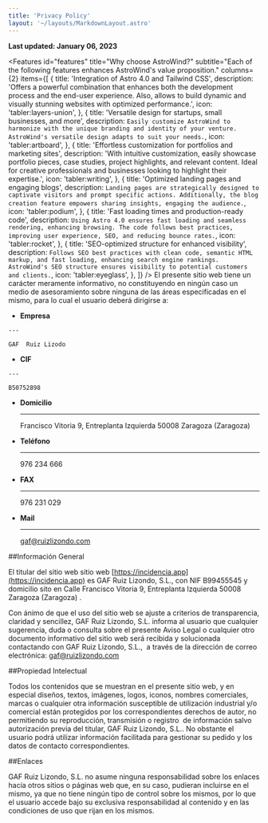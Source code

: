 ```yaml
---
title: 'Privacy Policy'
layout: '~/layouts/MarkdownLayout.astro'
---
```



**Last updated: January 06, 2023**

 <!-- Features Widget *************** -->

  <Features
    id="features"
    title="Why choose AstroWind?"
    subtitle="Each of the following features enhances AstroWind's value proposition."
    columns={2}
    items={[
      {
        title: 'Integration of Astro 4.0 and Tailwind CSS',
        description:
          'Offers a powerful combination that enhances both the development process and the end-user experience. Also, allows to build dynamic and visually stunning websites with optimized performance.',
        icon: 'tabler:layers-union',
      },
      {
        title: 'Versatile design for startups, small businesses, and more',
        description: `Easily customize AstroWind to harmonize with the unique branding and identity of your venture. AstroWind's versatile design adapts to suit your needs.`,
        icon: 'tabler:artboard',
      },
      {
        title: 'Effortless customization for portfolios and marketing sites',
        description:
          'With intuitive customization, easily showcase portfolio pieces, case studies, project highlights, and relevant content. Ideal for creative professionals and businesses looking to highlight their expertise.',
        icon: 'tabler:writing',
      },
      {
        title: 'Optimized landing pages and engaging blogs',
        description: `Landing pages are strategically designed to captivate visitors and prompt specific actions. Additionally, the blog creation feature empowers sharing insights, engaging the audience.`,
        icon: 'tabler:podium',
      },
      {
        title: 'Fast loading times and production-ready code',
        description: `Using Astro 4.0 ensures fast loading and seamless rendering, enhancing browsing. The code follows best practices, improving user experience, SEO, and reducing bounce rates.`,
        icon: 'tabler:rocket',
      },
      {
        title: 'SEO-optimized structure for enhanced visibility',
        description: `Follows SEO best practices with clean code, semantic HTML markup, and fast loading, enhancing search engine rankings. AstroWind's SEO structure ensures visibility to potential customers and clients.`,
        icon: 'tabler:eyeglass',
      },
    ]}
  />
El presente sitio web tiene un carácter meramente informativo, no constituyendo en ningún caso un medio de asesoramiento sobre ninguna de las áreas especificadas en el mismo, para lo cual el usuario deberá dirigirse a:
<div class="grid cards" markdown>

-    __Empresa__

    ---

    GAF  Ruiz Lizodo


-    __CIF__

    ---

    B50752898

-  __Domicilio__ 

    ---

    Francisco Vitoria 9, Entreplanta Izquierda 50008 Zaragoza (Zaragoza)

-  __Teléfono__ 

    ---

    976 234 666

-  __FAX__ 

    ---

    976 231 029

-  __Mail__ 

    ---

    gaf@ruizlizondo.com

</div>


##Información General

El titular del sitio web sitio web [https://incidencia.app](https://incidencia.app) es GAF Ruiz Lizondo, S.L., con NIF B99455545 y domicilio sito en Calle Francisco Vitoria 9, Entreplanta Izquierda 50008 Zaragoza (Zaragoza) .

Con ánimo de que el uso del sitio web se ajuste a criterios de transparencia, claridad y sencillez, GAF Ruiz Lizondo, S.L. informa al usuario que cualquier sugerencia, duda o consulta sobre el presente Aviso Legal o cualquier otro documento informativo del sitio web será recibida y solucionada contactando con GAF Ruiz Lizondo, S.L.,  a través de la dirección de correo electrónica: gaf@ruizlizondo.com

##Propiedad Intelectual

Todos los contenidos que se muestran en el presente sitio web, y en especial diseños, textos, imágenes, logos, iconos, nombres comerciales, marcas o cualquier otra información susceptible de utilización industrial y/o comercial están protegidos por los correspondientes derechos de autor, no permitiendo su reproducción, transmisión o registro  de información salvo autorización previa del titular, GAF Ruiz Lizondo, S.L.. No obstante el usuario podrá utilizar información facilitada para gestionar su pedido y los datos de contacto correspondientes.

##Enlaces

GAF Ruiz Lizondo, S.L. no asume ninguna responsabilidad sobre los enlaces hacía otros sitios o páginas web que, en su caso, pudieran incluirse en el mismo, ya que no tiene ningún tipo de control sobre los mismos, por lo que el usuario accede bajo su exclusiva responsabilidad al contenido y en las condiciones de uso que rijan en los mismos.